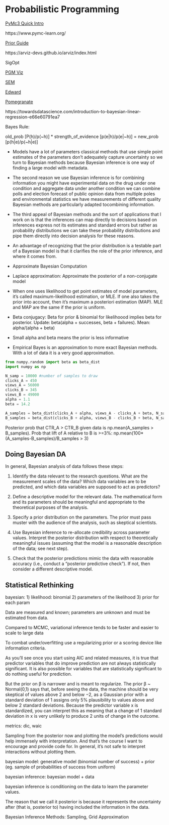 # Probabilistic Programming

[PyMc3 Quick Intro](https://docs.google.com/presentation/d/1buknIrG5b8u0twrwvlxcTudIOdx68AlqDiST_A_jJ9g/edit#slide=id.g4254d546f6_0_0)

https://www.pymc-learn.org/

[Prior Guide](https://github.com/stan-dev/stan/wiki/Prior-Choice-Recommendations)

https://arviz-devs.github.io/arviz/index.html

SigOpt

[PGM Viz](http://daft-pgm.org)

[SEM](http://sachaepskamp.com/SEM2017)

[Edward](http://edwardlib.org/)

[Pomegranate](http://pomegranate.readthedocs.io/en/latest/)

https://towardsdatascience.com/introduction-to-bayesian-linear-regression-e66e60791ea7

Bayes Rule:

old_prob [P(h)/p(~h)] * strength_of_evidence [p(e|h)/p(e|~h)] = new_prob [p(h|e)/p(~h|e)]

* Models have a lot of parameters classical methods that use simple point estimates of the parameters don't adequately capture uncertainty so we turn to Bayesian methods because Bayesian inference is one way of finding a large model with metadata. 

* The second reason we use Bayesian inference is for combining information you might have experimental data on the drug under one condition and aggregate data under another condition we can combine polls and election forecast of public opinion data from multiple poles and environmental statistics we have measurements of different quality Bayesian methods are particularly adapted tocombining information. 

* The third appeal of Bayesian methods and the sort of applications that I work on is that the inferences can map directly to decisions based on inferences express not its estimates and standard errors but rather as probability distributions we can take these probability distributions and pipe them directly into decision analysis for these reasons.

* An advantage of recognizing that the prior distribution is a testable part of a Bayesian model is that it clarifies the role of the prior inference, and where it comes from.

* Approximate Bayesian Computation

* Laplace approximation: Approximate the posterior of a non-conjugate model

* When one uses likelihood to get point estimates of model parameters, it’s called maximum-likelihood estimation, or MLE. If one also takes the prior into account, then it’s maximum a posteriori estimation (MAP). MLE and MAP are the same if the prior is uniform.

* Beta conjugacy: Beta for prior & binomial for likelihoood implies beta for posterior. Update: beta(alpha + successes, beta + failures). Mean: alpha/(alpha + beta)

* Small alpha and beta means the prior is less informative 

* Empirical Bayes is an approximation to more exact Bayesian methods. With a lot of data it is a very good approximation.

```python

from numpy.random import beta as beta_dist
import numpy as np

N_samp = 10000 #number of samples to draw
clicks_A = 450
views_A = 56000
clicks_B = 345
views_B = 49000
alpha = 1.1
beta = 14.2

A_samples = beta_dist(clicks_A + alpha, views_A - clicks_A + beta, N_samp)
B_samples = beta_dist(clicks_B + alpha, views_B - clicks_B + beta, N_samp)
```

Posterior prob that CTR_A > CTR_B given data is np.mean(A_samples > B_samples). Prob that lift of A relative to B is >=3%: np.mean(100*(A_samples-B_samples)/B_samples > 3)

## Doing Bayesian DA

In general, Bayesian analysis of data follows these steps:

1. Identify the data relevant to the research questions. What are the measurement scales of the data? Which data variables are to be predicted, and which data variables are supposed to act as predictors?

2. Define a descriptive model for the relevant data. The mathematical form and its parameters should be meaningful and appropriate to the theoretical purposes of the analysis.

3. Specify a prior distribution on the parameters. The prior must pass muster with the audience of the analysis, such as skeptical scientists.

4. Use Bayesian inference to re-allocate credibility across parameter values. Interpret the posterior distribution with respect to theoretically meaningful issues (assuming that the model is a reasonable description of the data; see next step).

5. Check that the posterior predictions mimic the data with reasonable accuracy (i.e., conduct a “posterior predictive check”). If not, then consider a different descriptive model.

## Statistical Rethinking

bayesian: 1) likelihood: binomial 2) parameters of the likelihood 3) prior for each param

Data are measured and known; parameters are unknown and must be estimated from data.

Compared to MCMC, variational inference tends to be faster and easier to scale to large data

To combat under/overfitting use a regularizing prior or a scoring device like information criteria.

 As you’ll see once you start using AIC and related measures, it is true that predictor variables that do improve prediction are not always statistically significant. It is also possible for variables that are statistically significant to do nothing useful for prediction. 

But the prior on β is narrower and is meant to regularize. The prior β ~ Normal(0,1) says that, before seeing the data, the machine should be very skeptical of values above 2 and below −2, as a Gaussian prior with a standard deviation of 1 assigns only 5% plausibility to values above and below 2 standard deviations. Because the predictor variable x is standardized, you can interpret this as meaning that a change of 1 standard deviation in x is very unlikely to produce 2 units of change in the outcome.

metrics: dic, waic

Sampling from the posterior now and plotting the model’s predictions would help immensely with interpretation. And that’s the course I want to encourage and provide code for. In general, it’s not safe to interpret interactions without plotting them.

bayesian model: generative model (binomial number of success) + prior (eg. sample of probabilities of success from uniform)

bayesian inference: bayesian model + data

bayesian inference is conditioning on the data to learn the parameter values.

The reason that we call it posterior is because it represents the uncertainty after (that is, posterior to) having included the information in the data. 

Bayesian Inference Methods: Sampling, Grid Approximation
